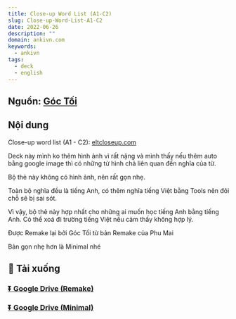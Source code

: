 ```yaml
---
title: Close-up Word List (A1-C2)
slug: Close-up-Word-List-A1-C2
date: 2022-06-26
description: ""
domain: ankivn.com
keywords:
  - ankivn
tags:
  - deck
  - english
---
```



<YouTubeEmbed videoId="VSOMCgAW95Y" />

<!--truncate-->

## Nguồn: [Góc Tối](https://www.facebook.com/groups/ankivocabulary/posts/999900280769629/)

## Nội dung

Close-up word list (A1 - C2): [eltcloseup.com](https://www.eltcloseup.com)

Deck này mình ko thêm hình ảnh vì rất nặng và mình thấy nếu thêm auto bằng google image thì có những từ hình chả liên quan đến nghĩa của từ.

Bộ thẻ này không có hình ảnh, nên rất gọn nhẹ.

Toàn bộ nghĩa đều là tiếng Anh, có thêm nghĩa tiếng Việt bằng Tools nên đôi chỗ sẽ bị sai sót.

Vì vậy, bộ thẻ này hợp nhất cho những ai muốn học tiếng Anh bằng tiếng Anh. Có thể xoá đi trường tiếng Việt nếu cảm thấy không hợp lý.

Được Remake lại bởi Góc Tối từ bản Remake của Phu Mai

Bản gọn nhẹ hơn là Minimal nhé


## 🔗 Tải xuống

### [⏬ Google Drive (Remake)](https://drive.google.com/file/d/1A2gMgFCrOqBl2WZ4XV9b8ppiEJBPwW8i/view?usp=sharing)

### [⏬ Google Drive (Minimal)](https://drive.google.com/file/d/1A3DlEeb_M8mZd5ZWSZPIcyFS0vf8hBPa/view?usp=sharing)